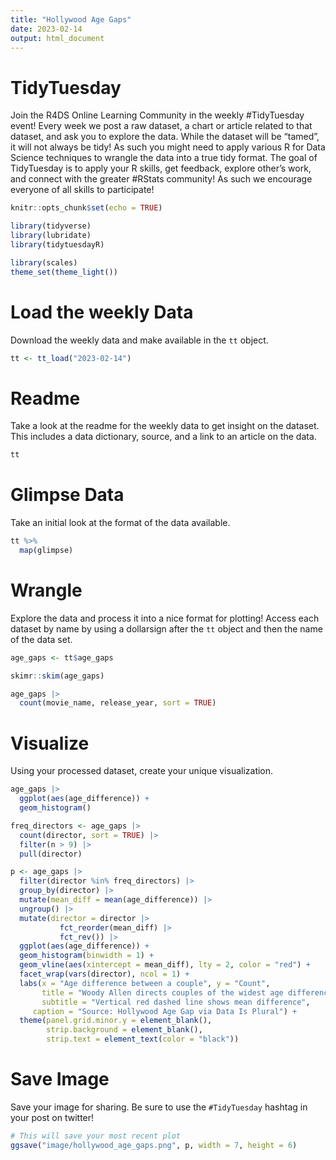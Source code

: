 ```yaml
---
title: "Hollywood Age Gaps"
date: 2023-02-14
output: html_document
---
```


# TidyTuesday

Join the R4DS Online Learning Community in the weekly #TidyTuesday event!
Every week we post a raw dataset, a chart or article related to that dataset, and ask you to explore the data.
While the dataset will be “tamed”, it will not always be tidy! As such you might need to apply various R for Data Science techniques to wrangle the data into a true tidy format.
The goal of TidyTuesday is to apply your R skills, get feedback, explore other’s work, and connect with the greater #RStats community!
As such we encourage everyone of all skills to participate!

```r

knitr::opts_chunk$set(echo = TRUE)

library(tidyverse)
library(lubridate)
library(tidytuesdayR)

library(scales)
theme_set(theme_light())
```

# Load the weekly Data

Download the weekly data and make available in the `tt` object.

```r

tt <- tt_load("2023-02-14")

```


# Readme

Take a look at the readme for the weekly data to get insight on the dataset.
This includes a data dictionary, source, and a link to an article on the data.

```r

tt

```


# Glimpse Data

Take an initial look at the format of the data available.

```r

tt %>% 
  map(glimpse)

```

# Wrangle

Explore the data and process it into a nice format for plotting! Access each dataset by name by using a dollarsign after the `tt` object and then the name of the data set.

```r

age_gaps <- tt$age_gaps

skimr::skim(age_gaps)
```

```r
age_gaps |> 
  count(movie_name, release_year, sort = TRUE)

```

# Visualize

Using your processed dataset, create your unique visualization.

```r
age_gaps |> 
  ggplot(aes(age_difference)) +
  geom_histogram()

freq_directors <- age_gaps |> 
  count(director, sort = TRUE) |> 
  filter(n > 9) |> 
  pull(director)

p <- age_gaps |> 
  filter(director %in% freq_directors) |> 
  group_by(director) |> 
  mutate(mean_diff = mean(age_difference)) |> 
  ungroup() |>
  mutate(director = director |> 
           fct_reorder(mean_diff) |> 
           fct_rev()) |> 
  ggplot(aes(age_difference)) +
  geom_histogram(binwidth = 1) +
  geom_vline(aes(xintercept = mean_diff), lty = 2, color = "red") +
  facet_wrap(vars(director), ncol = 1) +
  labs(x = "Age difference between a couple", y = "Count",
       title = "Woody Allen directs couples of the widest age difference on average\namong 5 directors who direct more than 9 couples",
       subtitle = "Vertical red dashed line shows mean difference",
     caption = "Source: Hollywood Age Gap via Data Is Plural") +
  theme(panel.grid.minor.y = element_blank(),
        strip.background = element_blank(),
        strip.text = element_text(color = "black"))

```

# Save Image

Save your image for sharing. Be sure to use the `#TidyTuesday` hashtag in your post on twitter! 

```r

# This will save your most recent plot
ggsave("image/hollywood_age_gaps.png", p, width = 7, height = 6)

```

